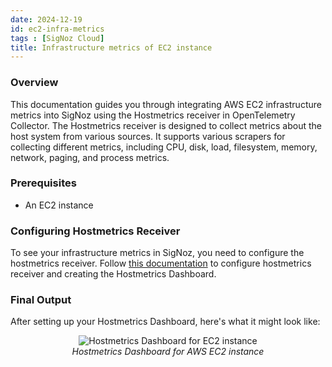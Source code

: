 ```yaml
---
date: 2024-12-19
id: ec2-infra-metrics
tags : [SigNoz Cloud]
title: Infrastructure metrics of EC2 instance
---
```


### Overview

This documentation guides you through integrating AWS EC2 infrastructure metrics into SigNoz using the Hostmetrics receiver in OpenTelemetry Collector. 
The Hostmetrics receiver is designed to collect metrics about the host system from various sources. It supports various scrapers for collecting different metrics, 
including CPU, disk, load, filesystem, memory, network, paging, and process metrics.

<Tabs entityName="plans">
<TabItem value="signoz-cloud" label="SigNoz Cloud" default>

### Prerequisites

- An EC2 instance

### Configuring Hostmetrics Receiver

To see your infrastructure metrics in SigNoz, you need to configure the hostmetrics receiver. Follow [this documentation](https://signoz.io/docs/userguide/hostmetrics/) to configure hostmetrics receiver and creating the Hostmetrics Dashboard.


### Final Output

After setting up your Hostmetrics Dashboard, here's what it might look like:

<figure data-zoomable align="center">
    <img
      src="/img/ec2-infra.webp"
      alt="Hostmetrics Dashboard for EC2 instance"
    />
    <figcaption>
      <i>
        Hostmetrics Dashboard for AWS EC2 instance
      </i>
    </figcaption>
</figure>

</TabItem>
</Tabs>



